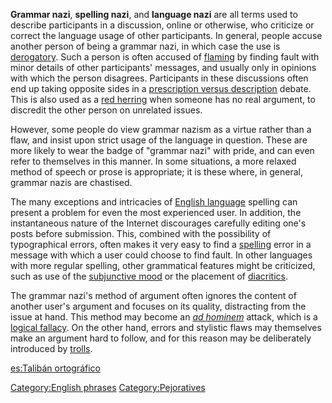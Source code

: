 '''Grammar nazi''', '''spelling nazi''', and '''language nazi''' are all terms used to describe participants in a discussion, online or otherwise, who criticize or correct the language usage of other participants. In general, people accuse another person of being a grammar nazi, in which case the use is [[derogatory]]. Such a person is often accused of [[flaming]] by finding fault with minor details of other participants' messages, and usually only in opinions with which the person disagrees. Participants in these discussions often end up taking opposite sides in a [[Prescription and description| prescription versus description]] debate. This is also used as a [[red herring]] when someone has no real argument, to discredit the other person on unrelated issues.

However, some people do view grammar nazism as a virtue rather than a flaw, and insist upon strict usage of the language in question. These are more likely to wear the badge of "grammar nazi" with pride, and can even refer to themselves in this manner. In some situations, a more relaxed method of speech or prose is appropriate; it is these where, in general, grammar nazis are chastised.

The many exceptions and intricacies of [[English language]] spelling can present a problem for even the most experienced user. In addition, the instantaneous nature of the Internet discourages carefully editing one's posts before submission. This, combined with the possibility of typographical errors, often makes it very easy to find a [[spelling]] error in a message with which a user could choose to find fault. In other languages with more regular spelling, other grammatical features might be criticized, such as use of the [[subjunctive mood]] or the placement of [[diacritic]]s.

The grammar nazi's method of argument often ignores the content of another user's argument and focuses on its quality, distracting from the issue at hand. This method may become an ''[[ad hominem]]'' attack, which is a [[logical fallacy]]. On the other hand, errors and stylistic flaws may themselves make an argument hard to follow, and for this reason may be deliberately introduced by [[internet troll|trolls]].

[[es:Talibán ortográfico]]

[[Category:English phrases]]
[[Category:Pejoratives]]